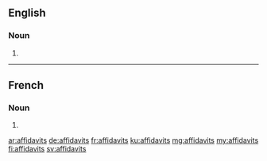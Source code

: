 ==English==

===Noun===
{{head|en|noun plural form}}

# {{plural of|affidavit|lang=en}}

----

==French==

===Noun===
{{head|fr|noun plural form|g=m}}

# {{plural of|affidavit|lang=fr}}

[[ar:affidavits]]
[[de:affidavits]]
[[fr:affidavits]]
[[ku:affidavits]]
[[mg:affidavits]]
[[my:affidavits]]
[[fi:affidavits]]
[[sv:affidavits]]